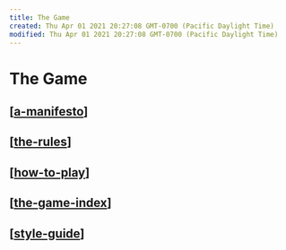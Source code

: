 ```yaml
---
title: The Game
created: Thu Apr 01 2021 20:27:08 GMT-0700 (Pacific Daylight Time)
modified: Thu Apr 01 2021 20:27:08 GMT-0700 (Pacific Daylight Time)
---
```

# The Game

## [[a-manifesto]]

## [[the-rules]]

## [[how-to-play]]

## [[the-game-index]]

## [[style-guide]]

[//begin]: # "Autogenerated link references for markdown compatibility"
[a-manifesto]: a-manifesto "a-manifesto"
[the-rules]: the-rules "The Rules of the Game"
[how-to-play]: how-to-play "how-to-play"
[the-game-index]: the-game-index "the-game-index"
[style-guide]: ../../archives/roam/style-guide "style-guide"
[//end]: # "Autogenerated link references"
